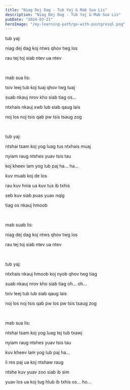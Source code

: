 ```yaml
---
title: "Niag Dej Dag - Tub Yaj & Mab Sua Lis"
description: "Niag Dej Dag - Tub Yaj & Mab Sua Lis"
pubDate: "2024-03-21"
heroImage: "/my-learning-path/go-with-postgresql.png"
---
```


tub yaj:

niag dej dag koj ntws qhov twg los

rau tej toj siab ntev ua ntev

<br />

mab sua lis:

txiv leej tub koj tuaj qhov twg tuaj

suab nkauj nrov kho siab tiag os...

ntxhais nkauj xwb lub siab qaug lais

noj los noj tsis qab pw tsis tsaug zog

<br />

tub yaj:

ntshai tsam koj yog luag tus ntxhais muaj

nyiam raug ntshes yuav tsis tau

koj kheev lam yog lub paj ha... ha...

kuv muab koj de los

rau kuv hnia ua kuv tus ib txhis

seb kuv siab puas yuav nqig

tiag os nkauj hmoob

<br />

mab suab lis:

niag dej dag koj ntws qhov twg los

rau tej toj siab ntev ua ntev

<br />

tub yaj:

ntxhais nkauj hmoob koj nyob qhov twg tiag

suab nkauj nrov kho siab tiag oh... oh...

txiv leej tub lub siab qaug lais

noj los noj tsis qab pw los pw tsis tsaug zog

<br />

mab sua lis:

ntshai tsam koj yog luag tej tub txawj

nyiam raug ntshes yuav tsis tau

kuv kheev lam yog lub paj ha...

li res paj ua koj ntshaw raug

ntshe kuv yuav zoo siab ib sim

yuav los ua koj tug hlub ib txhis os... ho...
